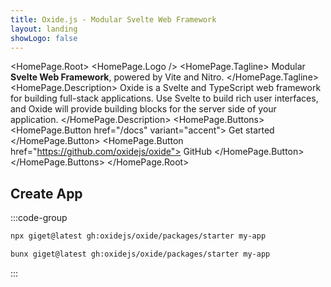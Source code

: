 ```yaml
---
title: Oxide.js - Modular Svelte Web Framework
layout: landing
showLogo: false
---
```



<HomePage.Root>
  <HomePage.Logo />
  <HomePage.Tagline>
    Modular <b>Svelte Web Framework</b>, powered by Vite and Nitro.
  </HomePage.Tagline>
  <HomePage.Description>
    Oxide is a Svelte and TypeScript web framework for building full-stack
    applications. Use Svelte to build rich user interfaces, and Oxide will
    provide building blocks for the server side of your application.
  </HomePage.Description>
  <HomePage.Buttons>
    <HomePage.Button href="/docs" variant="accent">
      Get started
    </HomePage.Button>
    <HomePage.Button href="https://github.com/oxidejs/oxide">
      GitHub
    </HomePage.Button>
  </HomePage.Buttons>
</HomePage.Root>

## Create App

:::code-group

```sh [Using NPM]
npx giget@latest gh:oxidejs/oxide/packages/starter my-app
```

```sh [Using Bun]
bunx giget@latest gh:oxidejs/oxide/packages/starter my-app
```

:::
